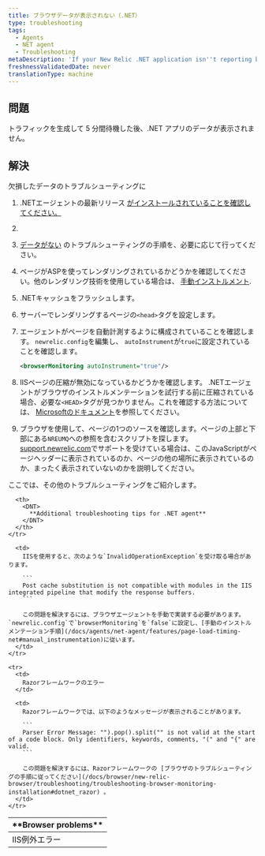 ```yaml
---
title: ブラウザデータが表示されない（.NET）
type: troubleshooting
tags:
  - Agents
  - NET agent
  - Troubleshooting
metaDescription: 'If your New Relic .NET application isn''t reporting browser data, follow these troubleshooting procedures.'
freshnessValidatedDate: never
translationType: machine
---
```


## 問題

トラフィックを生成して 5 分間待機した後、.NET アプリの<InlinePopover type="browser"/>データが表示されません。

## 解決

欠損したデータのトラブルシューティングに

1. .NETエージェントの最新リリース [がインストールされていることを確認してください。](/docs/releases/dotnet)

   [](/docs/releases/dotnet)

2. [](/docs/releases/dotnet)

3. [](/docs/releases/dotnet)

   [](/docs/releases/dotnet)[データがない](/docs/agents/net-agent/troubleshooting/no-data-appears-net) のトラブルシューティングの手順を、必要に応じて行ってください。

4. ページがASPを使ってレンダリングされているかどうかを確認してください。他のレンダリング技術を使用している場合は、 [手動インストルメント](/docs/agents/net-agent/features/page-load-timing-net#manual_instrumentation).

5. .NETキャッシュをフラッシュします。

6. サーバーでレンダリングするページの`<head>`タグを設定します。

7. エージェントがページを自動計測するように構成されていることを確認します。 `newrelic.config`を編集し、 `autoInstrument`が`true`に設定されていることを確認します。

   ```xml
   <browserMonitoring autoInstrument="true"/>
   ```

8. IISページの圧縮が無効になっているかどうかを確認します。 .NETエージェントがブラウザのインストルメンテーションを試行する前に圧縮されている場合、必要な`<HEAD>`タグが見つかりません。これを確認する方法については、 [Microsoftのドキュメント](https://docs.microsoft.com/en-us/iis/configuration/system.webserver/httpcompression/)を参照してください。

9. ブラウザを使用して、ページの1つのソースを確認します。ページの上部と下部にある`NREUMQ`への参照を含むスクリプトを探します。 [support.newrelic.com](https://support.newrelic.com)でサポートを受けている場合は、このJavaScriptがページヘッダーに表示されているのか、ページの他の場所に表示されているのか、まったく表示されていないのかを説明してください。

ここでは、その他のトラブルシューティングをご紹介します。

<table>
  <thead>
    <tr>
      <th>
        <DNT>
          **Browser problems**
        </DNT>
      </th>

      <th>
        <DNT>
          **Additional troubleshooting tips for .NET agent**
        </DNT>
      </th>
    </tr>
  </thead>

  <tbody>
    <tr>
      <td>
        IIS例外エラー
      </td>

      <td>
        IISを使用すると、次のような`InvalidOperationException`を受け取る場合があります。

        ```
        Post cache substitution is not compatible with modules in the IIS integrated pipeline that modify the response buffers.
        ```

        この問題を解決するには、ブラウザエージェントを手動で実装する必要があります。 `newrelic.config`で`browserMonitoring`を`false`に設定し、[手動のインストルメンテーション手順](/docs/agents/net-agent/features/page-load-timing-net#manual_instrumentation)に従います。
      </td>
    </tr>

    <tr>
      <td>
        Razorフレームワークのエラー
      </td>

      <td>
        Razorフレームワークでは、以下のようなメッセージが表示されることがあります。

        ```
        Parser Error Message: "").pop().split("" is not valid at the start of a code block. Only identifiers, keywords, comments, "(" and "{" are valid.
        ```

        この問題を解決するには、Razorフレームワークの [ブラウザのトラブルシューティングの手順に従ってください](/docs/browser/new-relic-browser/troubleshooting/troubleshooting-browser-monitoring-installation#dotnet_razor) 。
      </td>
    </tr>
  </tbody>
</table>
